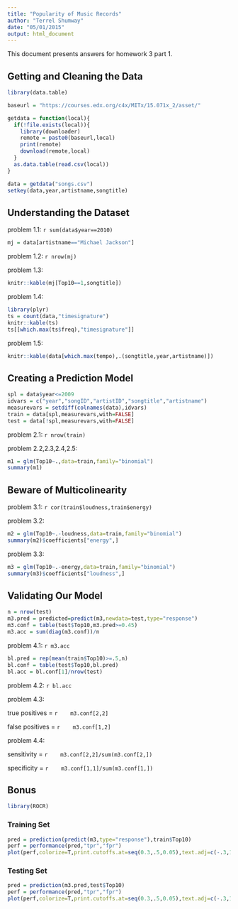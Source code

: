 ```yaml
---
title: "Popularity of Music Records"
author: "Terrel Shumway"
date: "05/01/2015"
output: html_document
---
```


This document presents answers for homework 3 part 1.

## Getting and Cleaning the Data
```r
library(data.table)

baseurl = "https://courses.edx.org/c4x/MITx/15.071x_2/asset/"

getdata = function(local){
  if(!file.exists(local)){
    library(downloader)
    remote = paste0(baseurl,local)
    print(remote)
    download(remote,local)
  }
  as.data.table(read.csv(local))
}

data = getdata("songs.csv")
setkey(data,year,artistname,songtitle)
```

## Understanding the Dataset
problem 1.1: `r sum(data$year==2010)`

```r
mj = data[artistname=="Michael Jackson"]
```
problem 1.2: `r nrow(mj)`

problem 1.3:
```r
knitr::kable(mj[Top10==1,songtitle])
```



problem 1.4:
```r
library(plyr)
ts = count(data,"timesignature")
knitr::kable(ts)
ts[[which.max(ts$freq),"timesignature"]]
```

problem 1.5:
```r
knitr::kable(data[which.max(tempo),.(songtitle,year,artistname)])
```

## Creating a Prediction Model
```r
spl = data$year<=2009
idvars = c("year","songID","artistID","songtitle","artistname")
measurevars = setdiff(colnames(data),idvars)
train = data[spl,measurevars,with=FALSE]
test = data[!spl,measurevars,with=FALSE]
```
problem 2.1: `r nrow(train)`

problem 2.2,2.3,2.4,2.5:
```r
m1 = glm(Top10~.,data=train,family="binomial")
summary(m1)
```

## Beware of Multicolinearity
problem 3.1: `r cor(train$loudness,train$energy)`

problem 3.2:
```r
m2 = glm(Top10~.-loudness,data=train,family="binomial")
summary(m2)$coefficients["energy",]
```

problem 3.3:
```r
m3 = glm(Top10~.-energy,data=train,family="binomial")
summary(m3)$coefficients["loudness",]
```

## Validating Our Model
```r
n = nrow(test)
m3.pred = predicted=predict(m3,newdata=test,type="response")
m3.conf = table(test$Top10,m3.pred>=0.45)
m3.acc = sum(diag(m3.conf))/n
```
problem 4.1: `r m3.acc`
```r
bl.pred = rep(mean(train$Top10)>=.5,n)
bl.conf = table(test$Top10,bl.pred)
bl.acc = bl.conf[1]/nrow(test)
```
problem 4.2: `r bl.acc`

problem 4.3:

  true positives = `r 
  m3.conf[2,2]
  `
  
  false positives = `r 
  m3.conf[1,2]
  `

problem 4.4:

  sensitivity = `r 
  m3.conf[2,2]/sum(m3.conf[2,])
  `
  
  specificity = `r 
  m3.conf[1,1]/sum(m3.conf[1,])
  `

## Bonus
```r
library(ROCR)
```

### Training Set
```r
pred = prediction(predict(m3,type="response"),train$Top10)
perf = performance(pred,"tpr","fpr")
plot(perf,colorize=T,print.cutoffs.at=seq(0.3,.5,0.05),text.adj=c(-.3,1.7))
```

### Testing Set
```r
pred = prediction(m3.pred,test$Top10)
perf = performance(pred,"tpr","fpr")
plot(perf,colorize=T,print.cutoffs.at=seq(0.3,.5,0.05),text.adj=c(-.3,1.7))
```

